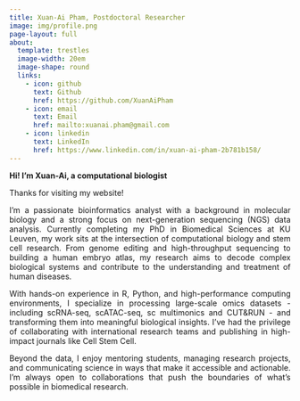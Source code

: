 ```yaml
---
title: Xuan-Ai Pham, Postdoctoral Researcher
image: img/profile.png
page-layout: full
about:
  template: trestles
  image-width: 20em
  image-shape: round
  links:
    - icon: github
      text: Github
      href: https://github.com/XuanAiPham
    - icon: email
      text: Email
      href: mailto:xuanai.pham@gmail.com
    - icon: linkedin
      text: LinkedIn
      href: https://www.linkedin.com/in/xuan-ai-pham-2b781b158/
---
```


**Hi! I’m Xuan-Ai, a computational biologist**

::: {style="text-align: justify;"}
Thanks for visiting my website!

I’m a passionate bioinformatics analyst with a background in molecular biology and a strong focus on next-generation sequencing (NGS) data analysis. Currently completing my PhD in Biomedical Sciences at KU Leuven, my work sits at the intersection of computational biology and stem cell research. From genome editing and high-throughput sequencing to building a human embryo atlas, my research aims to decode complex biological systems and contribute to the understanding and treatment of human diseases.

With hands-on experience in R, Python, and high-performance computing environments, I specialize in processing large-scale omics datasets - including scRNA-seq, scATAC-seq, sc multimonics and CUT&RUN - and transforming them into meaningful biological insights. I've had the privilege of collaborating with international research teams and publishing in high-impact journals like Cell Stem Cell.

Beyond the data, I enjoy mentoring students, managing research projects, and communicating science in ways that make it accessible and actionable. I’m always open to collaborations that push the boundaries of what's possible in biomedical research.
:::